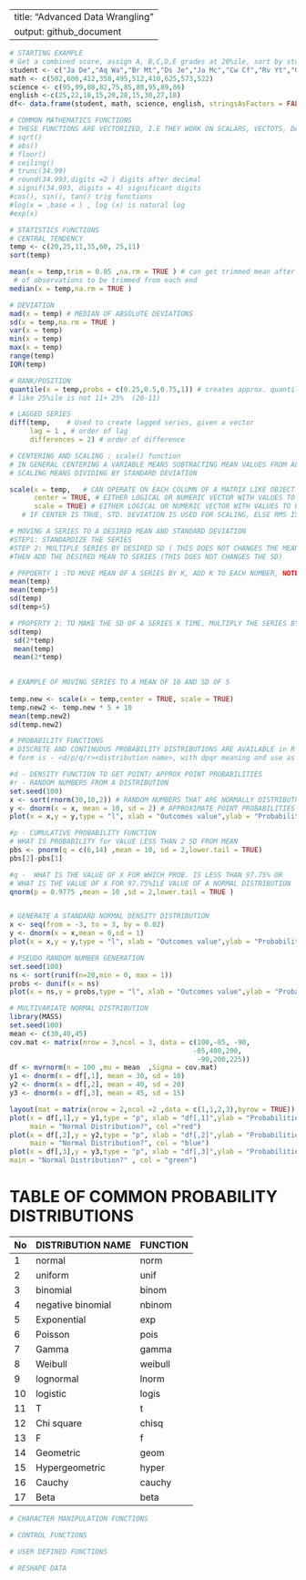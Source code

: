 ---
title: "Advanced Data Wrangling"
output: github_document
  ---
```r
# STARTING EXAMPLE
# Get a combined score, assign A, B,C,D,E grades at 20%ile, sort by student first names
student <- c("Ja De","Aq Wa","Br Mt","Ds Je","Ja Mc","Cw Cf","Rv Yt","Gj Kl","Jo Ek","JM Rw")
math <- c(502,600,412,358,495,512,410,625,573,522)
science <- c(95,99,80,82,75,85,80,95,89,86)
english <-c(25,22,18,15,20,28,15,30,27,18)
df<- data.frame(student, math, science, english, stringsAsFactors = FALSE)

```


```r
# COMMON MATHEMATICS FUNCTIONS  
# THESE FUNCTIONS ARE VECTORIZED, I.E THEY WORK ON SCALARS, VECTOTS, DATA FRAMES
# sqrt()
# abs()
# floor()
# ceiling()
# trunc(34.99)
# round(34.993,digits =2 ) digits after decimal
# signif(34.993, digits = 4) significant digits
#cos(), sin(), tan() trig functions
#log(x = ,base = ) , log (x) is natural log
#exp(x)
```

```r
# STATISTICS FUNCTIONS
# CENTRAL TENDENCY
temp <- c(20,25,11,35,60, 25,11)
sort(temp)

mean(x = temp,trim = 0.05 ,na.rm = TRUE ) # can get trimmed mean after specifying a fraction
 # of observations to be trimmed from each end
median(x = temp,na.rm = TRUE )

# DEVIATION
mad(x = temp) # MEDIAN OF ABSOLUTE DEVIATIONS
sd(x = temp,na.rm = TRUE )
var(x = temp)
min(x = temp)
max(x = temp)
range(temp)
IQR(temp)

# RANK/POSITION
quantile(x = temp,probs = c(0.25,0.5,0.75,1)) # creates approx. quantiles
# like 25%ile is not 11+ 25%  (20-11) 

# LAGGED SERIES
diff(temp,    # Used to create lagged series, given a vector
     lag = 1 , # order of lag
     differences = 2) # order of difference

# CENTERING AND SCALING : scale() function
# IN GENERAL CENTERING A VARIABLE MEANS SUBTRACTING MEAN VALUES FROM ALL IT' VALUES,
# SCALING MEANS DIVIDING BY STANDARD DEVIATION

scale(x = temp,   # CAN OPERATE ON EACH COLUMN OF A MATRIX LIKE OBJECT
      center = TRUE, # EITHER LOGICAL OR NUMERIC VECTOR WITH VALUES TO USE FOR CENTERING INSTEAD OF MEAN
      scale = TRUE) # EITHER LOGICAL OR NUMERIC VECTOR WITH VALUES TO USE FOR SCALING.
   # IF CENTER IS TRUE, STD. DEVIATION IS USED FOR SCALING, ELSE RMS IS USED

# MOVING A SERIES TO A DESIRED MEAN AND STANDARD DEVIATION
#STEP1: STANDARDIZE THE SERIES
#STEP 2: MULTIPLE SERIES BY DESIRED SD ( THIS DOES NOT CHANGES THE MEAN), 
#THEN ADD THE DESIRED MEAN TO SERIES (THIS DOES NOT CHANGES THE SD)

# PRPOERTY 1 :TO MOVE MEAN OF A SERIES BY K, ADD K TO EACH NUMBER, NOTE THAT THIS DOES NOT CHANGE THE SD
mean(temp)
mean(temp+5)  
sd(temp)
sd(temp+5)  

# PROPERTY 2: TO MAKE THE SD OF A SERIES K TIME, MULTIPLY THE SERIES BY K. MEAN ALSO BECOMES K TIMES 
sd(temp)
 sd(2*temp)
 mean(temp)
 mean(2*temp)
 

# EXAMPLE OF MOVING SERIES TO A MEAN OF 10 AND SD OF 5 
  
temp.new <- scale(x = temp,center = TRUE, scale = TRUE)
temp.new2 <- temp.new * 5 + 10
mean(temp.new2)  
sd(temp.new2)  

```

```r
# PROBABILITY FUNCTIONS
# DISCRETE AND CONTINUOUS PROBABILITY DISTRIBUTIONS ARE AVAILABLE in R
# form is - <d/p/q/r><distribution name>, with dpqr meaning and use as below

#d - DENSITY FUNCTION TO GET POINT/ APPROX POINT PROBABILITIES
#r - RANDOM NUMBERS FROM A DISTRIBUTION
set.seed(100)
x <- sort(rnorm(30,10,2)) # RANDOM NUMBERS THAT ARE NORMALLY DISTRIBUTRED 
y <- dnorm(x = x, mean = 10, sd = 2) # APPROXIMATE POINT PROBABILITIES FOR GIVEN X VALUES
plot(x = x,y = y,type = "l", xlab = "Outcomes value",ylab = "Probabilities",main = "Normal Distribution")

#p - CUMULATIVE PROBABILITY FUNCTION
# WHAT IS PROBABILITY for VALUE LESS THAN 2 SD FROM MEAN
pbs <- pnorm(q = c(6,14) ,mean = 10, sd = 2,lower.tail = TRUE)
pbs[2]-pbs[1]

#q -  WHAT IS THE VALUE OF X FOR WHICH PROB. IS LESS THAN 97.75% OR
# WHAT IS THE VALUE OF X FOR 97.75%ILE VALUE OF A NORMAL DISTRIBUTION
qnorm(p = 0.9775 ,mean = 10 ,sd = 2,lower.tail = TRUE )


# GENERATE A STANDARD NORMAL DENSITY DISTRIBUTION
x <- seq(from = -3, to = 3, by = 0.02)
y <- dnorm(x = x,mean = 0,sd = 1)
plot(x = x,y = y,type = "l", xlab = "Outcomes value",ylab = "Probabilities",main = "Standard Normal")

# PSEUDO RANDOM NUMBER GENERATION
set.seed(100)
ns <- sort(runif(n=20,min = 0, max = 1))
probs <- dunif(x = ns)
plot(x = ns,y = probs,type = "l", xlab = "Outcomes value",ylab = "Probabilities",main = "Unfiform Distribution")

# MULTIVARIATE NORMAL DISTRIBUTION
library(MASS)
set.seed(100)
mean <- c(30,40,45)
cov.mat <- matrix(nrow = 3,ncol = 3, data = c(100,-85, -90,
                                             -85,400,200,
                                              -90,200,225))  
df <- mvrnorm(n = 100 ,mu = mean  ,Sigma = cov.mat)
y1 <- dnorm(x = df[,1], mean = 30, sd = 10)
y2 <- dnorm(x = df[,2], mean = 40, sd = 20)
y3 <- dnorm(x = df[,3], mean = 45, sd = 15)

layout(mat = matrix(nrow = 2,ncol =2 ,data = c(1,1,2,3),byrow = TRUE))
plot(x = df[,1],y = y1,type = "p", xlab = "df[,1]",ylab = "Probabilities",
     main = "Normal Distribution?", col ="red")
plot(x = df[,2],y = y2,type = "p", xlab = "df[,2]",ylab = "Probabilities",
     main = "Normal Distribution?", col = "blue")
plot(x = df[,3],y = y3,type = "p", xlab = "df[,3]",ylab = "Probabilities",
main = "Normal Distribution?" , col = "green")
```

# TABLE OF COMMON PROBABILITY DISTRIBUTIONS
|No|DISTRIBUTION NAME| FUNCTION|
|---|---|---|
|1|normal| norm|
|2|uniform|unif|
|3|binomial|binom|
|4|negative binomial|nbinom|
|5|Exponential|exp|
|6|Poisson|pois|
|7|Gamma|gamma|
|8|Weibull|weibull|
|9|lognormal|lnorm|
|10|logistic|logis|
|11|T|t|
|12|Chi square|chisq|
|13|F|f|
|14|Geometric|geom|
|15|Hypergeometric|hyper|
|16|Cauchy|cauchy|
|17|Beta|beta|



```r
# CHARACTER MANIPULATION FUNCTIONS
```

```r
# CONTROL FUNCTIONS
```

```r
# USER DEFINED FUNCTIONS
```

```r
# RESHAPE DATA
```

